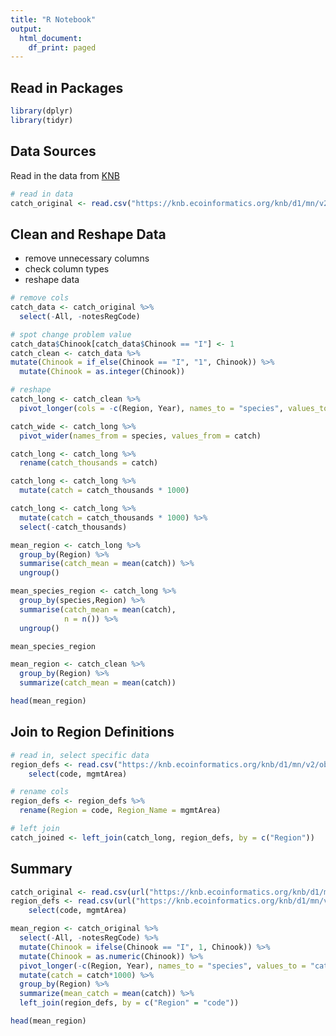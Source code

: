 ```yaml
---
title: "R Notebook"
output:
  html_document:
    df_print: paged
---
```


## Read in Packages
```r
library(dplyr)
library(tidyr)
```

## Data Sources
Read in the data from [KNB](https://knb.ecoinformatics.org/knb/d1/mn/v2/object/df35b.302.1)
```r
# read in data
catch_original <- read.csv("https://knb.ecoinformatics.org/knb/d1/mn/v2/object/df35b.302.1")
```

## Clean and Reshape Data

* remove unnecessary columns
* check column types
* reshape data

```r
# remove cols
catch_data <- catch_original %>%
  select(-All, -notesRegCode)

# spot change problem value
catch_data$Chinook[catch_data$Chinook == "I"] <- 1
catch_clean <- catch_data %>%
mutate(Chinook = if_else(Chinook == "I", "1", Chinook)) %>%
  mutate(Chinook = as.integer(Chinook))

# reshape
catch_long <- catch_clean %>% 
  pivot_longer(cols = -c(Region, Year), names_to = "species", values_to = "catch")

catch_wide <- catch_long %>% 
  pivot_wider(names_from = species, values_from = catch)

catch_long <- catch_long %>% 
  rename(catch_thousands = catch)

catch_long <- catch_long %>% 
  mutate(catch = catch_thousands * 1000)

catch_long <- catch_long %>% 
  mutate(catch = catch_thousands * 1000) %>% 
  select(-catch_thousands)

mean_region <- catch_long %>% 
  group_by(Region) %>%
  summarise(catch_mean = mean(catch)) %>%
  ungroup()

mean_species_region <- catch_long %>% 
  group_by(species,Region) %>%
  summarise(catch_mean = mean(catch),
            n = n()) %>%
  ungroup()
```

```r
mean_species_region
```

```r
mean_region <- catch_clean %>%
  group_by(Region) %>%
  summarize(catch_mean = mean(catch))

head(mean_region)
```

## Join to Region Definitions

```r
# read in, select specific data
region_defs <- read.csv("https://knb.ecoinformatics.org/knb/d1/mn/v2/object/df35b.303.1") %>% 
    select(code, mgmtArea)

# rename cols
region_defs <- region_defs %>% 
  rename(Region = code, Region_Name = mgmtArea)

# left join
catch_joined <- left_join(catch_long, region_defs, by = c("Region"))
```


## Summary
```r
catch_original <- read.csv(url("https://knb.ecoinformatics.org/knb/d1/mn/v2/object/df35b.302.1", method = "libcurl"))
region_defs <- read.csv(url("https://knb.ecoinformatics.org/knb/d1/mn/v2/object/df35b.303.1", method = "libcurl")) %>% 
    select(code, mgmtArea)

mean_region <- catch_original %>%
  select(-All, -notesRegCode) %>% 
  mutate(Chinook = ifelse(Chinook == "I", 1, Chinook)) %>% 
  mutate(Chinook = as.numeric(Chinook)) %>% 
  pivot_longer(-c(Region, Year), names_to = "species", values_to = "catch") %>%
  mutate(catch = catch*1000) %>% 
  group_by(Region) %>% 
  summarize(mean_catch = mean(catch)) %>% 
  left_join(region_defs, by = c("Region" = "code"))

head(mean_region)
```

